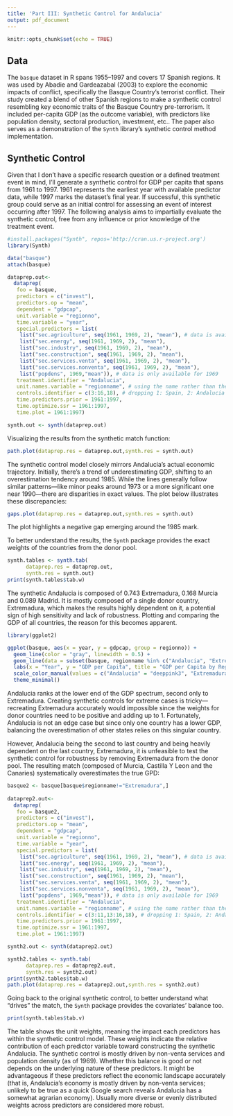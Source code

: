 ---
title: 'Part III: Synthetic Control for Andalucia'
output: pdf_document
---

```{r setup, include=FALSE}
knitr::opts_chunk$set(echo = TRUE)
```

## Data

The `basque` dataset in R spans 1955–1997 and covers 17 Spanish regions. It was used by Abadie and Gardeazabal (2003) to explore the economic impacts of conflict, specifically the Basque Country's terrorist conflict. Their study created a blend of other Spanish regions to make a synthetic control resembling key economic traits of the Basque Country pre-terrorism. It included per-capita GDP (as the outcome variable), with predictors like population density, sectoral production, investment, etc.. The paper also serves as a demonstration of the `Synth` library's synthetic control method implementation.

## Synthetic Control 

Given that I don't have a specific research question or a defined treatment event in mind, I'll generate a synthetic control for GDP per capita that spans from 1961 to 1997. 1961 represents the earliest year with available predictor data, while 1997 marks the dataset's final year. If successful, this synthetic group could serve as an initial control for assessing an event of interest occurring after 1997. The following analysis aims to impartially evaluate the synthetic control, free from any influence or prior knowledge of the treatment event.

```{r pressure, include=FALSE}
#install.packages("Synth", repos='http://cran.us.r-project.org')
library(Synth)
```

```{r include=FALSE}
data("basque")
attach(basque)
```

```{r create_synthetic_control, include=FALSE}
dataprep.out<-
  dataprep(
   foo = basque,
   predictors = c("invest"),
   predictors.op = "mean",
   dependent = "gdpcap",
   unit.variable = "regionno",
   time.variable = "year",
   special.predictors = list(
    list("sec.agriculture", seq(1961, 1969, 2), "mean"), # data is available for every two years, from 1961 till 1969
    list("sec.energy", seq(1961, 1969, 2), "mean"),
    list("sec.industry", seq(1961, 1969, 2), "mean"),
    list("sec.construction", seq(1961, 1969, 2), "mean"),
    list("sec.services.venta", seq(1961, 1969, 2), "mean"),
    list("sec.services.nonventa", seq(1961, 1969, 2), "mean"),
    list("popdens", 1969,"mean")), # data is only available for 1969
   treatment.identifier = "Andalucia",
   unit.names.variable = "regionname", # using the name rather than the number so need to add unit.name.variable
   controls.identifier = c(3:16,18), # dropping 1: Spain, 2: Andalucia and 17: Basque
   time.predictors.prior = 1961:1997,
   time.optimize.ssr = 1961:1997,
   time.plot = 1961:1997)

synth.out <- synth(dataprep.out)
```
Visualizing the results from the synthetic match function: 

```{r synth_path_plot, echo=FALSE}
path.plot(dataprep.res = dataprep.out,synth.res = synth.out)
```
The synthetic control model closely mirrors Andalucia's actual economic trajectory. Initially, there's a trend of underestimating GDP, shifting to an overestimation tendency around 1985. While the lines generally follow similar patterns—like minor peaks around 1973 or a more significant one near 1990—there are disparities in exact values. The plot below illustrates these discrepancies: 

```{r synth_gap_plot, echo=FALSE}
gaps.plot(dataprep.res = dataprep.out,synth.res = synth.out)
```

The plot highlights a negative gap emerging around the 1985 mark.

To better understand the results, the `Synth` package provides the exact weights of the countries from the donor pool.

```{r donors_weights, echo=FALSE}
synth.tables <- synth.tab(
      dataprep.res = dataprep.out,
      synth.res = synth.out)
print(synth.tables$tab.w)
```

The synthetic Andalucia is composed of 0.743 Extremadura, 0.168	Murcia and 0.089	Madrid. It is mostly composed of a single donor country, Extremadura, which makes the results highly dependent on it, a potential sign of high sensitivity and lack of robustness. Plotting and comparing the GDP of all countries, the reason for this becomes apparent.


```{r gdp_comparison_plot, echo=FALSE}
library(ggplot2)

ggplot(basque, aes(x = year, y = gdpcap, group = regionno)) +
  geom_line(color = "gray", linewidth = 0.5) +
  geom_line(data = subset(basque, regionname %in% c("Andalucia", "Extremadura")), aes(color = regionname), linewidth = 1) +
  labs(x = "Year", y = "GDP per Capita", title = "GDP per Capita by Region") +
  scale_color_manual(values = c("Andalucia" = "deeppink3", "Extremadura" = "green3")) +
  theme_minimal()
```

Andalucia ranks at the lower end of the GDP spectrum, second only to Extremadura. Creating synthetic controls for extreme cases is tricky—recreating Extremadura accurately would impossible since the weights for donor countries need to be positive and adding up to 1. Fortunately, Andalucia is not an edge case but since only one country has a lower GDP, balancing the overestimation of other states relies on this singular country.

However, Andalucia being the second to last country and being heavily dependent on the last country, Extremadura, it is unfeasible to test the synthetic control for robustness by removing Extremadura from the donor pool. The resulting match (composed of Murcia, Castilla Y Leon and the Canaries) systematically overestimates the true GPD:

```{r leave_extremadura_out, include=FALSE}
basque2 <- basque[basque$regionname!="Extremadura",]
  
dataprep2.out<-
  dataprep(
   foo = basque2,
   predictors = c("invest"),
   predictors.op = "mean",
   dependent = "gdpcap",
   unit.variable = "regionno",
   time.variable = "year",
   special.predictors = list(
    list("sec.agriculture", seq(1961, 1969, 2), "mean"), # data is available for every two years, from 1961 till 1969
    list("sec.energy", seq(1961, 1969, 2), "mean"),
    list("sec.industry", seq(1961, 1969, 2), "mean"),
    list("sec.construction", seq(1961, 1969, 2), "mean"),
    list("sec.services.venta", seq(1961, 1969, 2), "mean"),
    list("sec.services.nonventa", seq(1961, 1969, 2), "mean"),
    list("popdens", 1969,"mean")), # data is only available for 1969
   treatment.identifier = "Andalucia",
   unit.names.variable = "regionname", # using the name rather than the number so need to add unit.name.variable
   controls.identifier = c(3:11,13:16,18), # dropping 1: Spain, 2: Andalucia and 17: Basque
   time.predictors.prior = 1961:1997,
   time.optimize.ssr = 1961:1997,
   time.plot = 1961:1997)

synth2.out <- synth(dataprep2.out)
```

```{r leave_extremadura_out_results, echo=FALSE}
synth2.tables <- synth.tab(
      dataprep.res = dataprep2.out,
      synth.res = synth2.out)
print(synth2.tables$tab.w)
path.plot(dataprep.res = dataprep2.out,synth.res = synth2.out)

```

Going back to the original synthetic control, to better understand what "drives" the match, the `Synth` package provides the covariates' balance too.

```{r unit_weights, echo=FALSE}
print(synth.tables$tab.v)
```

The table shows the unit weights, meaning the impact each predictors has within the synthetic control model. These weights indicate the relative contribution of each predictor variable toward constructing the synthetic Andalucia. The synthetic control is mostly driven by non-venta services and population density (as of 1969). Whether this balance is good or not depends on the underlying nature of these predictors. It might be advantageous if these predictors reflect the economic landscape accurately (that is, Andalucia's economy is mostly driven by non-venta services; unlikely to be true as a quick Google search reveals Andalucia has a somewhat agrarian economy). Usually more diverse or evenly distributed weights across predictors are considered more robust.

